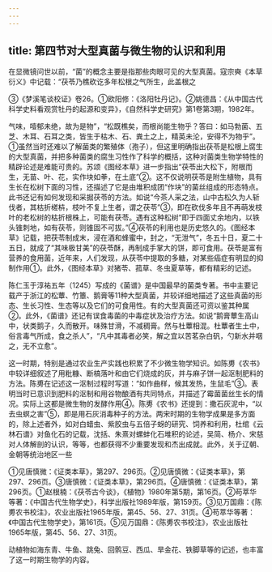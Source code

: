 ```yaml
---
---
---
```

title: 第四节对大型真菌与微生物的认识和利用
---



在显微镜问世以前，“菌”的概念主要是指那些肉眼可见的大型真菌。寇宗奭《本草衍义》中记载：“茯苓乃樵砍讫多年松根之气所生，此盖根之

③《梦溪笔谈校证》卷26。①欧阳修：《洛阳牡丹记》。②姚德昌：《从中国古代科学史料看观赏牡丹的起源和变异》，《自然科学史研究》第1卷第3期，1982年。

气味，噎郁未绝，故为是物”，“松既樵矣，而根尚能生物乎？答曰：如马勃菌、五芝、木耳、石耳之类，皆生于枯木、石、粪土之上，精英未沦，安得不为物乎”。①虽然当时还难以了解菌类的繁殖体（孢子），但这里明确指出茯苓是松根上腐生的大型真菌，并把多种菌类的腐生习性作了科学的概括，这种对菌类生物学特性的精辟论述是难能可贵的。苏颂《图经本草》进一步指出“茯苓出大松下，附根而生，无苗、叶、花，实作块如拳，在土底”②。这不仅说明茯苓是附生植物，具有生长在松树下面的习性，还描述了它是由堆积成团“作块”的菌丝组成的形态特点。此书还记有如何发现和采掘茯苓的方法。如说“今茶人采之法，山中古松久为人斩伐者，其枯折槎枿，枝叶不复上生者，谓之茯苓”③，即在砍伐多年且不再萌发枝叶的老松树的枯折根株上，可能有茯苓。遇有这种松树“即于四面丈余地内，以铁头锥刺地，如有茯苓，则锥固不可拔。”④茯苓的利用也是历史悠久的。《图经本草》记载，把茯苓制成末，浸在酒和蜂蜜中，封之，“无泄气”，冬五十日，夏二十五日，就成了“其味极甘美”的茯苓酥，再制成手掌大的饼，即可食用。茯苓是富有营养的食用菌，近年来，人们发现，从茯苓中提取的多糖，对某些癌症有明显的抑制作用①。此外，《图经本草》对猪苓、菰草、冬虫夏草等，都有精彩的记述。

陈仁玉于淳祐五年（1245）写成的《菌谱》是中国最早的菌类专著。书中主要记载产于浙江的松蕈、竹簟、鹅膏等11种大型真菌，并较详细地描述了这些真菌的形态、生长习性、生态等以及它们的可食用性。有的大型真菌还可资以鉴其种属②。此外，《菌谱》还记有误食毒菌的中毒症状及治疗方法。如说“鹅膏蕈生高山中，状类鹅子，久而散开。味殊甘滑，不减稠膏。然与杜蕈相混。杜蕈者生土中，俗言毒气所成，食之杀人”，“凡中其毒者必笑，解之宜以苦茗杂白矾，勺新水并咽之，无不立愈”。

这一时期，特别是通过农业生产实践也积累了不少微生物学知识。如陈旉《农书》中较详细叙述了用粃糠、断槁落叶和由它们烧成的灰，并与麻子饼一起沤制肥料的方法。陈旉在记述这一沤制过程时写道：“如作曲样，候其发热，生鼠毛”③。表明当时已意识到肥料的沤制和用谷物酿酒有共同特点，并描述了霉菌菌丝生长的情况。实际上这都是微生物的发酵作用④。陈旉《农书》还提到：撒石灰泥中，“以去虫螟之害”⑤，即是用石灰消毒种子的方法。两宋时期的生物学成果是多方面的，除上述者外，如对白蜡虫、紫胶虫与五倍子蚜的研究、饲养和利用，杜绾《云林石谱》对鱼化石的记载，沈括、朱熹对螺蚌化石堆积的论述，吴简、杨介、宋慈对人体解剖的认识，等等，也都获得不少重要发现和杰出成就。此外，关于辽朝、金朝等统治地区一些

①见唐慎微：《证类本草》，第297、296页。②见唐慎微：《证类本草》，第297、296页。③唐慎微：《证类本草》，第296页。④唐慎微：《证类本草》，第296页。①赵根楠：《茯苓古今谈》，《植物》1980年第5期，第16页。②苟萃华等著：《中国古代生物学史》，科学出版社1989年版，第159页。③见万国鼎：《陈旉农书校注》，农业出版社1965年版，第45、56、27、31页。④苟萃华等著：《中国古代生物学史》，第161页。⑤见万国鼎：《陈旉农书校注》，农业出版社1965年版，第45、56、27、31页。

动植物如海东青、牛鱼、跳兔、回鹘豆、西瓜、旱金花、铁脚草等的记述，也丰富了这一时期生物学的内容。